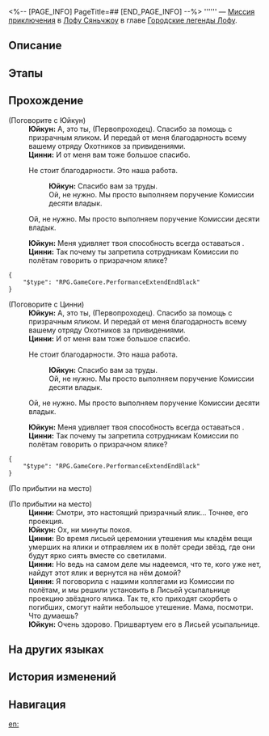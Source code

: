 <%-- [PAGE_INFO]
PageTitle=##
[END_PAGE_INFO] --%>
{{Дополнить|Диалоги.}}
{{Миссия Инфобокс
|id              = 8015159
|Название        = 
|Изображение     = Миссия .png
|Тип             = Миссия приключения
|Событие         = 
|Глава           = Городские легенды Лофу
|Условия         = Завершена [[Миссия приключения]] «[[Городские легенды Лофу: Ялик, пронзающий луну]]»
|Персонажи       = Первопроходец; Цинни; Юйкун
|СтартЛокация    = [[Лофу Сяньчжоу]] — [[Сад безмятежности]]
|Мир             = Лофу Сяньчжоу
|Предыдущая      = Городские легенды Лофу: Ялик, пронзающий луну
|Следующая       = 
|Награды         = 
}}
'''''' — [[Миссия приключения]] в [[Лофу Сяньчжоу]] в главе [[Городские легенды Лофу]].

==Описание==
{{Описание|<!--официальное описание из Перекрёстка судеб-->}}

==Этапы==


==Прохождение==
{{Дополнить}}

;(Поговорите с Юйкун)
:'''Юйкун:''' А, это ты, (Первопроходец). Спасибо за помощь с призрачным яликом. И передай от меня благодарность всему вашему отряду Охотников за привидениями.
:'''Цинни:''' И от меня вам тоже большое спасибо.
:{{Диалог|Стрелка}} Не стоит благодарности. Это наша работа.
::'''Юйкун:''' Спасибо вам за труды.
::Ой, не нужно. Мы просто выполняем поручение Комиссии десяти владык.
:{{Диалог|Стрелка}} Ой, не нужно. Мы просто выполняем поручение Комиссии десяти владык.
:'''Юйкун:''' Меня удивляет твоя способность всегда оставаться {{MC|ж=скромной|м=скромным}}.
:'''Цинни:''' Так почему ты запретила сотрудникам Комиссии по полётам говорить о призрачном ялике?
:{{tx}}
<pre>{
	"$type": "RPG.GameCore.PerformanceExtendEndBlack"
}</pre>

;(Поговорите с Цинни)
:'''Юйкун:''' А, это ты, (Первопроходец). Спасибо за помощь с призрачным яликом. И передай от меня благодарность всему вашему отряду Охотников за привидениями.
:'''Цинни:''' И от меня вам тоже большое спасибо.
:{{Диалог|Стрелка}} Не стоит благодарности. Это наша работа.
::'''Юйкун:''' Спасибо вам за труды.
::Ой, не нужно. Мы просто выполняем поручение Комиссии десяти владык.
:{{Диалог|Стрелка}} Ой, не нужно. Мы просто выполняем поручение Комиссии десяти владык.
:'''Юйкун:''' Меня удивляет твоя способность всегда оставаться {{MC|ж=скромной|м=скромным}}.
:'''Цинни:''' Так почему ты запретила сотрудникам Комиссии по полётам говорить о призрачном ялике?
:{{tx}}
<pre>{
	"$type": "RPG.GameCore.PerformanceExtendEndBlack"
}</pre>
;(По прибытии на место)

;(По прибытии на место)
:'''Цинни:''' Смотри, это настоящий призрачный ялик... Точнее, его проекция.
:'''Юйкун:''' Ох, ни минуты покоя.
:'''Цинни:''' Во время лисьей церемонии утешения мы кладём вещи умерших на ялики и отправляем их в полёт среди звёзд, где они будут ярко сиять вместе со светилами.
:'''Цинни:''' Но ведь на самом деле мы надеемся, что те, кого уже нет, найдут этот ялик и вернутся на нём домой?
:'''Цинни:''' Я поговорила с нашими коллегами из Комиссии по полётам, и мы решили установить в Лисьей усыпальнице проекцию звёздного ялика. Так те, кто приходят скорбеть о погибших, смогут найти небольшое утешение. Мама, посмотри. Что думаешь?
:'''Юйкун:''' Очень здорово. Пришвартуем его в Лисьей усыпальнице.
{{Диалог Конец}}

==На других языках==
{{На других языках
|en   = 
|zhs  = 
|zht  = 
|ja   = 
|ko   = 
|es   = 
|fr   = 
|ru   = 
|th   = 
|vi   = 
|de   = 
|id   = 
|pt   = 
}}

==История изменений==
{{История изменений|3.5}}

==Навигация==
{{Миссия приключения Навбокс|Глава }}

[[en:]]
